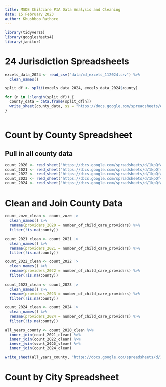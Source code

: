 ```yaml
---
title: MSDE Childcare PIA Data Analysis and Cleaning
date: 15 February 2023
author: Khushboo Rathore
---
```


```r
library(tidyverse)
library(googlesheets4)
library(janitor)

```

# 24 Jurisdiction Spreadsheets
```r
excels_data_2024 <- read_csv("data/md_excels_112024.csv") %>% 
  clean_names()

split_df <- split(excels_data_2024, excels_data_2024$county)

for (n in 1:length(split_df)) {
  county_data = data.frame(split_df[n])
  write_sheet(county_data, ss = "https://docs.google.com/spreadsheets/d/1wjV3FZNaohD2nkxN3zeQUGOOyhU1zgRxQLsf4rhqbuM/edit#gid=93603666")
}
  

```
# Count by County Spreadsheet

## Pull in all county data
```r
count_2020 <- read_sheet("https://docs.google.com/spreadsheets/d/1kpQf4LOUCpGDOVGAliTvAoGN1NTCp4BX4myzJaZ3TVE/edit#gid=406479639", sheet = "2020_county")
count_2021 <- read_sheet("https://docs.google.com/spreadsheets/d/1kpQf4LOUCpGDOVGAliTvAoGN1NTCp4BX4myzJaZ3TVE/edit#gid=406479639", sheet = "2021_county")
count_2022 <- read_sheet("https://docs.google.com/spreadsheets/d/1kpQf4LOUCpGDOVGAliTvAoGN1NTCp4BX4myzJaZ3TVE/edit#gid=406479639", sheet = "2022_county")
count_2023 <- read_sheet("https://docs.google.com/spreadsheets/d/1kpQf4LOUCpGDOVGAliTvAoGN1NTCp4BX4myzJaZ3TVE/edit#gid=406479639", sheet = "2023_county")
count_2024 <- read_sheet("https://docs.google.com/spreadsheets/d/1kpQf4LOUCpGDOVGAliTvAoGN1NTCp4BX4myzJaZ3TVE/edit#gid=406479639", sheet = "2024_county")
```

# Clean and Join County Data
```r
count_2020_clean <- count_2020 |>
  clean_names() %>% 
  rename(providers_2020 = number_of_child_care_providers) %>% 
  filter(!is.na(county))

count_2021_clean <- count_2021 |>
  clean_names() %>% 
  rename(providers_2021 = number_of_child_care_providers) %>% 
  filter(!is.na(county))

count_2022_clean <- count_2022 |>
  clean_names() %>% 
  rename(providers_2022 = number_of_child_care_providers) %>% 
  filter(!is.na(county))
  
count_2023_clean <- count_2023 |>
  clean_names() %>% 
  rename(providers_2023 = number_of_child_care_providers) %>% 
  filter(!is.na(county))

count_2024_clean <- count_2024 |>
  clean_names() %>% 
  rename(providers_2024 = number_of_child_care_providers) %>% 
  filter(!is.na(county))

all_years_county <- count_2020_clean %>% 
  inner_join(count_2021_clean) %>% 
  inner_join(count_2022_clean) %>% 
  inner_join(count_2023_clean) %>% 
  inner_join(count_2024_clean)

write_sheet(all_years_county, "https://docs.google.com/spreadsheets/d/1wjV3FZNaohD2nkxN3zeQUGOOyhU1zgRxQLsf4rhqbuM/edit#gid=0", sheet = "all_years_county")
```

# Count by City Spreadsheet
```r

```


